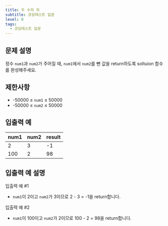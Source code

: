 ```yaml
---
title: 두 수의 차
subtitle: 코딩테스트 입문
level: 0
tags:
  - 코딩테스트 입문
---
```


## 문제 설명

정수 `num1`과 `num2`가 주어질 때, `num1`에서 `num2`를 뺀 값을 return하도록 soltuion 함수를 완성해주세요.

## 제한사항

- -50000 ≤ `num1` ≤ 50000
- -50000 ≤ `num2` ≤ 50000

## 입출력 예

| num1 | num2 | result |
| ---- | ---- | ------ |
| 2    | 3    | -1     |
| 100  | 2    | 98     |

## 입출력 예 설명

입출력 예 #1

- `num1`이 2이고 `num2`가 3이므로 2 - 3 = -1을 return합니다.

입출력 예 #2

- `num1`이 100이고 `num2`가 2이므로 100 - 2 = 98을 return합니다.

